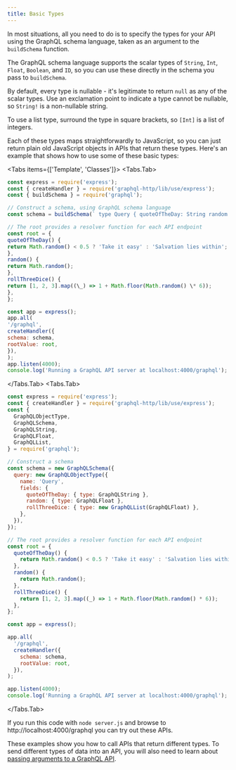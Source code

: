 ```yaml
---
title: Basic Types
---
```



In most situations, all you need to do is to specify the types for your API using the GraphQL schema language, taken as an argument to the `buildSchema` function.

The GraphQL schema language supports the scalar types of `String`, `Int`, `Float`, `Boolean`, and `ID`, so you can use these directly in the schema you pass to `buildSchema`.

By default, every type is nullable - it's legitimate to return `null` as any of the scalar types. Use an exclamation point to indicate a type cannot be nullable, so `String!` is a non-nullable string.

To use a list type, surround the type in square brackets, so `[Int]` is a list of integers.

Each of these types maps straightforwardly to JavaScript, so you can just return plain old JavaScript objects in APIs that return these types. Here's an example that shows how to use some of these basic types:

<Tabs items={['Template', 'Classes']}>
  <Tabs.Tab>
```js
const express = require('express');
const { createHandler } = require('graphql-http/lib/use/express');
const { buildSchema } = require('graphql');

// Construct a schema, using GraphQL schema language
const schema = buildSchema(` type Query { quoteOfTheDay: String random: Float! rollThreeDice: [Int] }`);

// The root provides a resolver function for each API endpoint
const root = {
quoteOfTheDay() {
return Math.random() < 0.5 ? 'Take it easy' : 'Salvation lies within';
},
random() {
return Math.random();
},
rollThreeDice() {
return [1, 2, 3].map((\_) => 1 + Math.floor(Math.random() \* 6));
},
};

const app = express();
app.all(
'/graphql',
createHandler({
schema: schema,
rootValue: root,
}),
);
app.listen(4000);
console.log('Running a GraphQL API server at localhost:4000/graphql');

````
  </Tabs.Tab>
  <Tabs.Tab>
```js
const express = require('express');
const { createHandler } = require('graphql-http/lib/use/express');
const {
  GraphQLObjectType,
  GraphQLSchema,
  GraphQLString,
  GraphQLFloat,
  GraphQLList,
} = require('graphql');

// Construct a schema
const schema = new GraphQLSchema({
  query: new GraphQLObjectType({
    name: 'Query',
    fields: {
      quoteOfTheDay: { type: GraphQLString },
      random: { type: GraphQLFloat },
      rollThreeDice: { type: new GraphQLList(GraphQLFloat) },
    },
  }),
});

// The root provides a resolver function for each API endpoint
const root = {
  quoteOfTheDay() {
    return Math.random() < 0.5 ? 'Take it easy' : 'Salvation lies within';
  },
  random() {
    return Math.random();
  },
  rollThreeDice() {
    return [1, 2, 3].map((_) => 1 + Math.floor(Math.random() * 6));
  },
};

const app = express();

app.all(
  '/graphql',
  createHandler({
    schema: schema,
    rootValue: root,
  }),
);

app.listen(4000);
console.log('Running a GraphQL API server at localhost:4000/graphql');
````

  </Tabs.Tab>
</Tabs>

If you run this code with `node server.js` and browse to http://localhost:4000/graphql you can try out these APIs.

These examples show you how to call APIs that return different types. To send different types of data into an API, you will also need to learn about [passing arguments to a GraphQL API](/passing-arguments/).
